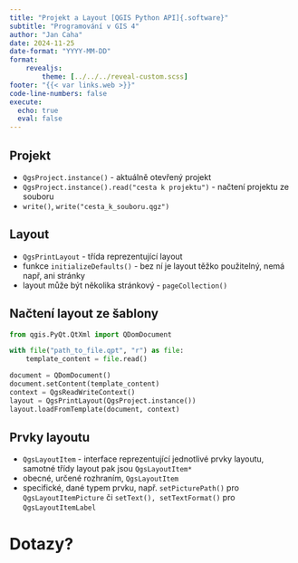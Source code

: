 ```yaml
---
title: "Projekt a Layout [QGIS Python API]{.software}"
subtitle: "Programování v GIS 4"
author: "Jan Caha"
date: 2024-11-25
date-format: "YYYY-MM-DD"
format: 
    revealjs:
        theme: [../../../reveal-custom.scss]
footer: "{{< var links.web >}}"
code-line-numbers: false
execute:
  echo: true
  eval: false
---
```


## Projekt

- `QgsProject.instance()` - aktuálně otevřený projekt
- `QgsProject.instance().read("cesta k projektu")` - načtení projektu ze souboru
- `write()`, `write("cesta_k_souboru.qgz")`

## Layout

- `QgsPrintLayout` - třída reprezentující layout
- funkce `initializeDefaults()` - bez ní je layout těžko použitelný, nemá např, ani stránky
- layout může být několika stránkový - `pageCollection()`

## Načtení layout ze šablony

```python
from qgis.PyQt.QtXml import QDomDocument

with file("path_to_file.qpt", "r") as file:
    template_content = file.read()

document = QDomDocument()
document.setContent(template_content)
context = QgsReadWriteContext()
layout = QgsPrintLayout(QgsProject.instance())
layout.loadFromTemplate(document, context)
```

## Prvky layoutu

- `QgsLayoutItem` - interface reprezentující jednotlivé prvky layoutu, samotné třídy layout pak jsou `QgsLayoutItem*`
- obecné, určené rozhraním, `QgsLayoutItem`
- specifické, dané typem prvku, např. `setPicturePath()` pro `QgsLayoutItemPicture` či `setText(), setTextFormat()` pro `QgsLayoutItemLabel`

# Dotazy?{.center}